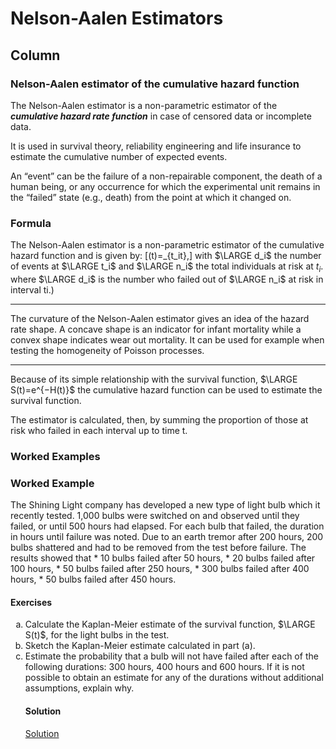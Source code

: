 Nelson-Aalen Estimators {data-navmenu="Survival Models"}
=====================================

Column {.tabset}
-------------------------------------------------



### Nelson-Aalen estimator of the cumulative hazard function

The Nelson-Aalen estimator is a non-parametric estimator of the ***cumulative hazard rate function*** in case of censored data or incomplete data.


It is used in survival theory, reliability engineering and life insurance to estimate the cumulative number of expected events. 


An "event" can be the failure of a non-repairable component, the death of a human being, or any occurrence for which the experimental unit remains in the "failed" state (e.g., death) from the point at which it changed on. 

### Formula 

The Nelson-Aalen estimator is a non-parametric estimator of the cumulative hazard function and is given by:
\[\LARGE \tilde{H}(t)=\sum_{t_i\leq t}\frac{d_i}{n_i},\]
with $\LARGE d_i$ the number of events at $\LARGE t_i$ and $\LARGE n_i$ the total individuals at risk at $t_i$.
where $\LARGE d_i$ is the number who failed out of $\LARGE n_i$ at risk in interval ti.)


----------------------------

The curvature of the Nelson-Aalen estimator gives an idea of the hazard rate shape. A concave shape is an indicator for infant mortality while a convex shape indicates wear out mortality.
It can be used for example when testing the homogeneity of Poisson processes.

------------------------

Because of its simple relationship with the survival function, $\LARGE S(t)=e^{−H(t)}$ the cumulative hazard function can be used to estimate the survival function. 

The estimator is calculated, then, by summing the proportion of those at risk who failed in each interval up to time t.


###  Worked Examples


<h3> Worked Example</h3>
The Shining Light company has developed a new type of light bulb which it recently
tested. 1,000 bulbs were switched on and observed until they failed, or until 500
hours had elapsed. For each bulb that failed, the duration in hours until failure was
noted. Due to an earth tremor after 200 hours, 200 bulbs shattered and had to be
removed from the test before failure.
The results showed that 
* 10 bulbs failed after 50 hours,
* 20 bulbs failed after 100 hours,
* 50 bulbs failed after 250 hours, 
* 300 bulbs failed after 400 hours,
* 50 bulbs failed
after 450 hours.
<p>
<h4> Exercises </h4>
a. Calculate the Kaplan-Meier estimate of the survival function, $\LARGE S(t)$, for the light
bulbs in the test.
b.  Sketch the Kaplan-Meier estimate calculated in part (a).
c. Estimate the probability that a bulb will not have failed after each of the
following durations: 300 hours, 400 hours and 600 hours. If it is not possible
to obtain an estimate for any of the durations without additional assumptions,
explain why.
<p>
<h4> Solution </h4>
<a href="https://youtu.be/hIXJJh07ZkQ ">Solution</a>